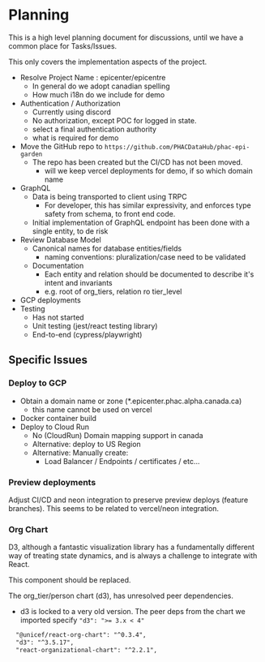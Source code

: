 # Planning

This is a high level planning document for discussions, until we have a common place for Tasks/Issues.

This only covers the implementation aspects of the project.

- Resolve Project Name : epicenter/epicentre
  - In general do we adopt canadian spelling
  - How much i18n do we include for demo
- Authentication / Authorization
  - Currently using discord
  - No authorization, except POC for logged in state.
  - select a final authentication authority
  - what is required for demo
- Move the GitHub repo to `https://github.com/PHACDataHub/phac-epi-garden`
  - The repo has been created but the CI/CD has not been moved.
    - will we keep vercel deployments for demo, if so which domain name
- GraphQL
  - Data is being transported to client using TRPC
    - For developer, this has similar expressivity, and enforces type safety from schema, to front end code.
  - Initial implementation of GraphQL endpoint has been done with a single entity, to de risk
- Review Database Model
  - Canonical names for database entities/fields
    - naming conventions: pluralization/case need to be validated
  - Documentation
    - Each entity and relation should be documented to describe it's intent and invariants
    - e.g. root of org_tiers, relation ro tier_level
- GCP deployments
- Testing
  - Has not started
  - Unit testing (jest/react testing library)
  - End-to-end (cypress/playwright)

## Specific Issues

### Deploy to GCP

- Obtain a domain name or zone (\*.epicenter.phac.alpha.canada.ca)
  - this name cannot be used on vercel
- Docker container build
- Deploy to Cloud Run
  - No (CloudRun) Domain mapping support in canada
  - Alternative: deploy to US Region
  - Alternative: Manually create:
    - Load Balancer / Endpoints / certificates / etc...

### Preview deployments

Adjust CI/CD and neon integration to preserve preview deploys (feature branches).
This seems to be related to vercel/neon integration.

### Org Chart

D3, although a fantastic visualization library has a fundamentally different way of treating state dynamics,
and is always a challenge to integrate with React.

This component should be replaced.

The org_tier/person chart (d3), has unresolved peer dependencies.

- d3 is locked to a very old version. The peer deps from the chart we imported specify `"d3": ">= 3.x < 4"`

```txt
  "@unicef/react-org-chart": "^0.3.4",
  "d3": "^3.5.17",
  "react-organizational-chart": "^2.2.1",
```
